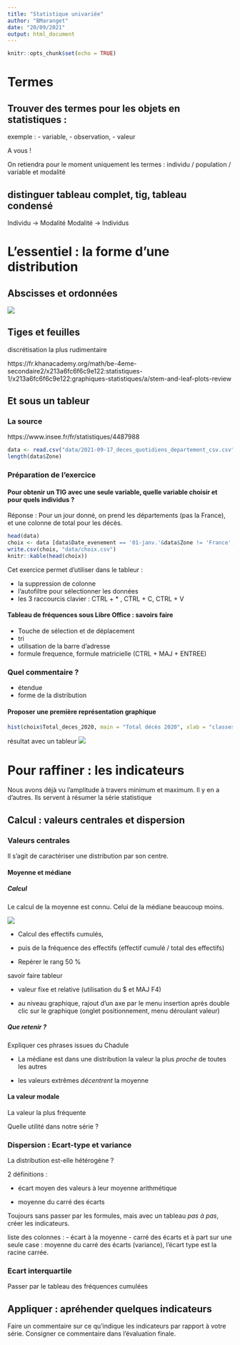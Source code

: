 ```yaml
---
title: "Statistique univariée"
author: "BMaranget"
date: "20/09/2021"
output: html_document
---
```


```r
knitr::opts_chunk$set(echo = TRUE)
```

# Termes

## Trouver des termes pour les objets en statistiques :
exemple : 
- variable, 
- observation,
- valeur

A vous !

On retiendra pour le moment uniquement les termes : individu / population / variable et modalité

## distinguer tableau complet, tig, tableau condensé

Individu -> Modalité
Modalité -> Individus

# L'essentiel : la forme d'une distribution

## Abscisses et ordonnées

![](img/distribution.jpg)


## Tiges et feuilles

discrétisation la plus rudimentaire

https://fr.khanacademy.org/math/be-4eme-secondaire2/x213a6fc6f6c9e122:statistiques-1/x213a6fc6f6c9e122:graphiques-statistiques/a/stem-and-leaf-plots-review


## Et sous un tableur

### La source
https://www.insee.fr/fr/statistiques/4487988

```r
data <- read.csv("data/2021-09-17_deces_quotidiens_departement_csv.csv", sep =";")
length(data$Zone)
```




### Préparation de l'exercice

#### Pour obtenir un TIG avec une seule variable, quelle variable choisir et pour quels individus ?

Réponse : 
Pour un jour donné, on prend les départements (pas la France), et une colonne de total 
pour les décès.

```r
head(data)
choix <- data [data$Date_evenement == '01-janv.'&data$Zone != 'France', c('Zone', 'Total_deces_2020')]
write.csv(choix, "data/choix.csv")
knitr::kable(head(choix))
```
Cet exercice permet d'utiliser dans le tableur :

- la suppression de colonne
- l'autofiltre pour sélectionner les données
- les 3 raccourcis clavier : CTRL + * , CTRL + C, CTRL + V


#### Tableau de fréquences sous Libre Office : savoirs faire

* Touche de sélection et de déplacement
* tri
* utilisation de la barre d'adresse
* formule frequence, formule matricielle (CTRL + MAJ + ENTREE)


### Quel commentaire ?

- étendue
- forme de la distribution

#### Proposer une première représentation graphique

```r
hist(choix$Total_deces_2020, main = "Total décès 2020", xlab = "classes", ylab = "effectif")
```

résultat avec un tableur
![](img/histogrammeLibreOffice.jpg)



# Pour raffiner : les indicateurs

Nous avons déjà vu l'amplitude à travers minimum et maximum. Il y en a d'autres.
Ils servent à résumer la série statistique


## Calcul :  valeurs centrales et dispersion

### Valeurs centrales

Il s'agit de caractériser une distribution par son centre.

#### Moyenne et médiane

##### Calcul

Le calcul de la moyenne est connu. Celui de la médiane beaucoup moins.

![](img/mediane.jpg)

- Calcul des effectifs cumulés, 

- puis de la fréquence des effectifs (effectif cumulé / total des effectifs)

- Repérer le rang 50 %

savoir faire tableur

- valeur fixe et relative (utilisation du $ et MAJ F4)

- au niveau graphique, rajout d'un axe par le menu insertion après double clic sur 
le graphique (onglet positionnement, menu déroulant valeur)


##### Que retenir ?

Expliquer ces phrases issues du Chadule

- La médiane est dans une distribution la valeur la plus *proche* de toutes les autres

- les valeurs extrêmes *décentrent* la moyenne

#### La valeur modale

La valeur la plus fréquente

Quelle utilité dans notre série ?


### Dispersion : Ecart-type et variance

La distribution est-elle hétérogène ?

2 définitions : 

- écart moyen des valeurs à leur moyenne arithmétique

- moyenne du carré des écarts


Toujours sans passer par les formules, mais avec un tableau *pas à pas*, créer les indicateurs.

liste des colonnes :
- écart à la moyenne
- carré des écarts
et à part sur une seule case : moyenne du carré des écarts (variance), l'écart type
est la racine carrée.

### Ecart interquartile

Passer par le tableau des fréquences cumulées

## Appliquer : apréhender quelques indicateurs 

Faire un commentaire sur ce qu'indique les indicateurs par rapport à votre série.
Consigner ce commentaire dans l'évaluation finale.



